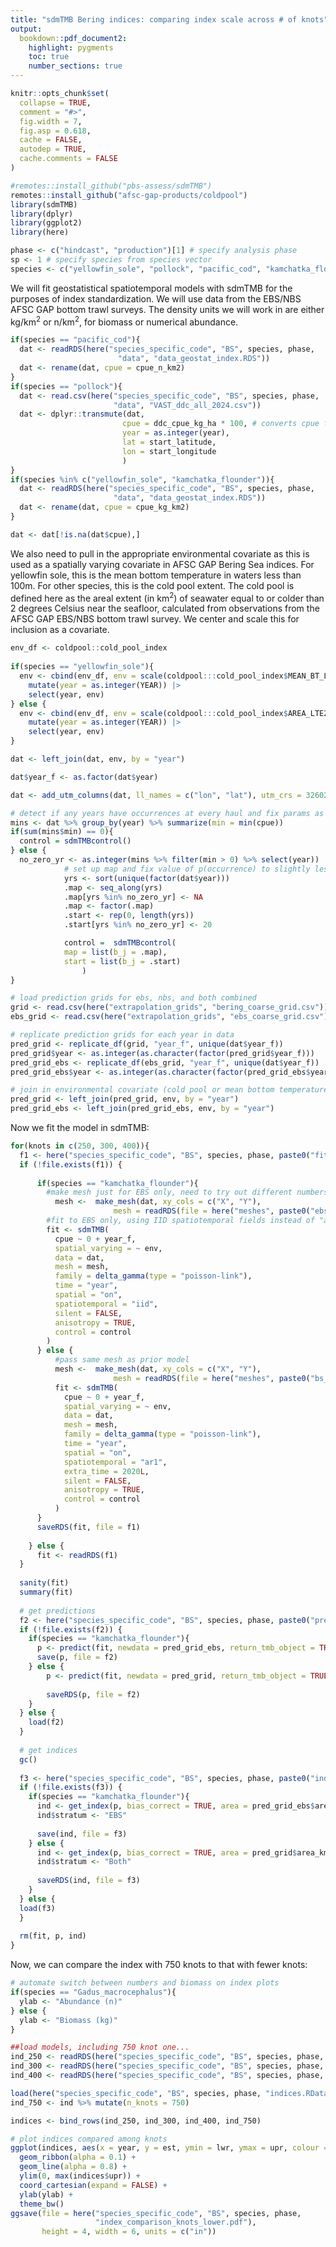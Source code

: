 ```yaml
---
title: "sdmTMB Bering indices: comparing index scale across # of knots"
output:
  bookdown::pdf_document2:
    highlight: pygments
    toc: true
    number_sections: true
---
```


```r
knitr::opts_chunk$set(
  collapse = TRUE,
  comment = "#>",
  fig.width = 7,
  fig.asp = 0.618,
  cache = FALSE,
  autodep = TRUE,
  cache.comments = FALSE
)
```

```r
#remotes::install_github("pbs-assess/sdmTMB")
remotes::install_github("afsc-gap-products/coldpool")
library(sdmTMB)
library(dplyr)
library(ggplot2)
library(here)

phase <- c("hindcast", "production")[1] # specify analysis phase
sp <- 1 # specify species from species vector
species <- c("yellowfin_sole", "pollock", "pacific_cod", "kamchatka_flounder")[sp]
```

We will fit geostatistical spatiotemporal models with sdmTMB for the purposes of index standardization. We will use data from the EBS/NBS AFSC GAP bottom trawl surveys. The density units we will work in are either kg/km^2^ or n/km^2^, for biomass or numerical abundance. 

```r
if(species == "pacific_cod"){
  dat <- readRDS(here("species_specific_code", "BS", species, phase, 
                        "data", "data_geostat_index.RDS"))
  dat <- rename(dat, cpue = cpue_n_km2)
}
if(species == "pollock"){
  dat <- read.csv(here("species_specific_code", "BS", species, phase,
                       "data", "VAST_ddc_all_2024.csv"))  
  dat <- dplyr::transmute(dat,
                         cpue = ddc_cpue_kg_ha * 100, # converts cpue from kg/ha to kg/km^2
                         year = as.integer(year),
                         lat = start_latitude,
                         lon = start_longitude
                         )
}
if(species %in% c("yellowfin_sole", "kamchatka_flounder")){
  dat <- readRDS(here("species_specific_code", "BS", species, phase, 
                       "data", "data_geostat_index.RDS"))  
  dat <- rename(dat, cpue = cpue_kg_km2)
}

dat <- dat[!is.na(dat$cpue),]
```

We also need to pull in the appropriate environmental covariate as this is used as a spatially varying covariate in AFSC GAP Bering Sea indices. For yellowfin sole, this is the mean bottom temperature in waters less than 100m. For other species, this is the cold pool extent. The cold pool is defined here as the areal extent (in km^2^) of seawater equal to or colder than 2 degrees Celsius near the seafloor, calculated from observations from the AFSC GAP EBS/NBS bottom trawl survey. We center and scale this for inclusion as a covariate.

```r

env_df <- coldpool::cold_pool_index
  
if(species == "yellowfin_sole"){
  env <- cbind(env_df, env = scale(coldpool:::cold_pool_index$MEAN_BT_LT100M)) |>
    mutate(year = as.integer(YEAR)) |>
    select(year, env)
} else {
  env <- cbind(env_df, env = scale(coldpool:::cold_pool_index$AREA_LTE2_KM2)) |>
    mutate(year = as.integer(YEAR)) |>
    select(year, env)
}

dat <- left_join(dat, env, by = "year") 

dat$year_f <- as.factor(dat$year)

dat <- add_utm_columns(dat, ll_names = c("lon", "lat"), utm_crs = 32602, units = "km")

# detect if any years have occurrences at every haul and fix params as needed
mins <- dat %>% group_by(year) %>% summarize(min = min(cpue))
if(sum(mins$min) == 0){
  control = sdmTMBcontrol()
} else {
  no_zero_yr <- as.integer(mins %>% filter(min > 0) %>% select(year))
			# set up map and fix value of p(occurrence) to slightly less than 1:
			yrs <- sort(unique(factor(dat$year)))
			.map <- seq_along(yrs)
			.map[yrs %in% no_zero_yr] <- NA
			.map <- factor(.map)
			.start <- rep(0, length(yrs))
			.start[yrs %in% no_zero_yr] <- 20

			control =  sdmTMBcontrol(
            map = list(b_j = .map),
            start = list(b_j = .start)
			    )
}

# load prediction grids for ebs, nbs, and both combined
grid <- read.csv(here("extrapolation_grids", "bering_coarse_grid.csv"))
ebs_grid <- read.csv(here("extrapolation_grids", "ebs_coarse_grid.csv"))

# replicate prediction grids for each year in data
pred_grid <- replicate_df(grid, "year_f", unique(dat$year_f))
pred_grid$year <- as.integer(as.character(factor(pred_grid$year_f)))
pred_grid_ebs <- replicate_df(ebs_grid, "year_f", unique(dat$year_f))
pred_grid_ebs$year <- as.integer(as.character(factor(pred_grid_ebs$year_f)))

# join in environmental covariate (cold pool or mean bottom temperature)
pred_grid <- left_join(pred_grid, env, by = "year")
pred_grid_ebs <- left_join(pred_grid_ebs, env, by = "year")
```
Now we fit the model in sdmTMB:

```r
for(knots in c(250, 300, 400)){
  f1 <- here("species_specific_code", "BS", species, phase, paste0("fit_", knots, "_knots.RDS"))
  if (!file.exists(f1)) {
    
      if(species == "kamchatka_flounder"){
        #make mesh just for EBS only, need to try out different numbers of knots
          mesh <-  make_mesh(dat, xy_cols = c("X", "Y"), 
                       mesh = readRDS(file = here("meshes", paste0("ebs_vast_mesh_", knots, "_knots.RDS"))))
        #fit to EBS only, using IID spatiotemporal fields instead of "ar1"
        fit <- sdmTMB( 
          cpue ~ 0 + year_f,
          spatial_varying = ~ env,
          data = dat, 
          mesh = mesh,
          family = delta_gamma(type = "poisson-link"), 
          time = "year", 
          spatial = "on",
          spatiotemporal = "iid",
          silent = FALSE,
          anisotropy = TRUE,
          control = control
        )
      } else {
          #pass same mesh as prior model
          mesh <-  make_mesh(dat, xy_cols = c("X", "Y"), 
                       mesh = readRDS(file = here("meshes", paste0("bs_vast_mesh_", knots, "_knots.RDS"))))
          fit <- sdmTMB( 
            cpue ~ 0 + year_f,
            spatial_varying = ~ env,
            data = dat, 
            mesh = mesh,
            family = delta_gamma(type = "poisson-link"), 
            time = "year", 
            spatial = "on",
            spatiotemporal = "ar1",
            extra_time = 2020L, 
            silent = FALSE,
            anisotropy = TRUE,
            control = control
          )
      }
      saveRDS(fit, file = f1)
      
    } else {
      fit <- readRDS(f1)
  }
  
  sanity(fit)
  summary(fit)
  
  # get predictions
  f2 <- here("species_specific_code", "BS", species, phase, paste0("predictions_", knots, "_knots.RDS"))
  if (!file.exists(f2)) {
    if(species == "kamchatka_flounder"){
      p <- predict(fit, newdata = pred_grid_ebs, return_tmb_object = TRUE)
      save(p, file = f2)
    } else {
        p <- predict(fit, newdata = pred_grid, return_tmb_object = TRUE)
        
        saveRDS(p, file = f2)
    }
  } else {
    load(f2)
  }
  
  # get indices
  gc()
  
  f3 <- here("species_specific_code", "BS", species, phase, paste0("index_", knots, "_knots.RDS"))
  if (!file.exists(f3)) {
    if(species == "kamchatka_flounder"){
      ind <- get_index(p, bias_correct = TRUE, area = pred_grid_ebs$area_km2)
      ind$stratum <- "EBS"
      
      save(ind, file = f3)
    } else {
      ind <- get_index(p, bias_correct = TRUE, area = pred_grid$area_km2)
      ind$stratum <- "Both"
  
      saveRDS(ind, file = f3)
    }
  } else {
  load(f3)
  }
  
  rm(fit, p, ind)
}
```

Now, we can compare the index with 750 knots to that with fewer knots:

```r
# automate switch between numbers and biomass on index plots
if(species == "Gadus_macrocephalus"){
  ylab <- "Abundance (n)"
} else {
  ylab <- "Biomass (kg)"
}

##load models, including 750 knot one...
ind_250 <- readRDS(here("species_specific_code", "BS", species, phase, "index_250_knots.RDS")) %>% mutate(n_knots = 250)
ind_300 <- readRDS(here("species_specific_code", "BS", species, phase, "index_300_knots.RDS")) %>% mutate(n_knots = 300)
ind_400 <- readRDS(here("species_specific_code", "BS", species, phase, "index_400_knots.RDS")) %>% mutate(n_knots = 400)

load(here("species_specific_code", "BS", species, phase, "indices.RData"))
ind_750 <- ind %>% mutate(n_knots = 750)

indices <- bind_rows(ind_250, ind_300, ind_400, ind_750)

# plot indices compared among knots
ggplot(indices, aes(x = year, y = est, ymin = lwr, ymax = upr, colour = factor(n_knots))) + 
  geom_ribbon(alpha = 0.1) +
  geom_line(alpha = 0.8) + 
  ylim(0, max(indices$upr)) +
  coord_cartesian(expand = FALSE) + 
  ylab(ylab) +
  theme_bw()
ggsave(file = here("species_specific_code", "BS", species, phase, 
                   "index_comparison_knots_lower.pdf"), 
       height = 4, width = 6, units = c("in"))
```
